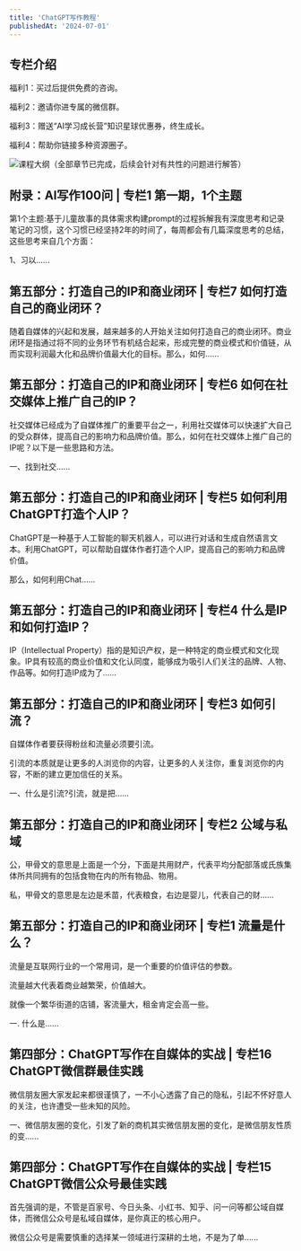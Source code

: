 ```yaml
---
title: 'ChatGPT写作教程'
publishedAt: '2024-07-01'
---
```


## 专栏介绍

福利1：买过后提供免费的咨询。

福利2：邀请你进专属的微信群。

福利3：赠送“AI学习成长营”知识星球优惠券，终生成长。

福利4：帮助你链接多种资源圈子。

![](https://static.xiaobot.net/file/2023-08-02/272358/802296940e00fbced4020903323a5c97.jpeg)课程大纲（全部章节已完成，后续会针对有共性的问题进行解答）

## 附录：AI写作100问 | 专栏1 第一期，1个主题
第1个主题:基于儿童故事的具体需求构建prompt的过程拆解我有深度思考和记录笔记的习惯，这个习惯已经坚持2年的时间了，每周都会有几篇深度思考的总结，这些思考来自几个方面：

1、习以......

## 第五部分：打造自己的IP和商业闭环 | 专栏7 如何打造自己的商业闭环？
随着自媒体的兴起和发展，越来越多的人开始关注如何打造自己的商业闭环。商业闭环是指通过将不同的业务环节有机结合起来，形成完整的商业模式和价值链，从而实现利润最大化和品牌价值最大化的目标。那么，如何......

## 第五部分：打造自己的IP和商业闭环 | 专栏6 如何在社交媒体上推广自己的IP？
社交媒体已经成为了自媒体推广的重要平台之一，利用社交媒体可以快速扩大自己的受众群体，提高自己的影响力和品牌价值。那么，如何在社交媒体上推广自己的IP呢？以下是一些思路和方法。

一、找到社交......

## 第五部分：打造自己的IP和商业闭环 | 专栏5 如何利用ChatGPT打造个人IP？
ChatGPT是一种基于人工智能的聊天机器人，可以进行对话和生成自然语言文本。利用ChatGPT，可以帮助自媒体作者打造个人IP，提高自己的影响力和品牌价值。

那么，如何利用Chat......

## 第五部分：打造自己的IP和商业闭环 | 专栏4 什么是IP和如何打造IP？
IP（Intellectual Property）指的是知识产权，是一种特定的商业模式和文化现象。IP具有较高的商业价值和文化认同度，能够成为吸引人们关注的品牌、人物、作品等。如何打造IP成为了......

## 第五部分：打造自己的IP和商业闭环 | 专栏3 如何引流？
自媒体作者要获得粉丝和流量必须要引流。

引流的本质就是让更多的人浏览你的内容，让更多的人关注你，重复浏览你的内容，不断的建立更加信任的关系。

一、什么是引流?引流，就是把......

## 第五部分：打造自己的IP和商业闭环 | 专栏2 公域与私域
公，甲骨文的意思是上面是一个分，下面是共用财产，代表平均分配部落或氏族集体所共同拥有的包括食物在内的所有物品、物用。

私，甲骨文的意思是左边是禾苗，代表粮食，右边是婴儿，代表自己的财......

## 第五部分：打造自己的IP和商业闭环 | 专栏1 流量是什么？
流量是互联网行业的一个常用词，是一个重要的价值评估的参数。

流量越大代表着商业越繁荣，价值越大。

就像一个繁华街道的店铺，客流量大，租金肯定会高一些。

一. 什么是......

## 第四部分：ChatGPT写作在自媒体的实战 | 专栏16 ChatGPT微信群最佳实践
微信朋友圈大家发起来都很谨慎了，一不小心透露了自己的隐私，引起不怀好意人的关注，也许遭受一些未知的风险。

一、微信朋友圈的变化，引发了新的商机其实微信朋友圈的变化，是微信朋友性质的变......

## 第四部分：ChatGPT写作在自媒体的实战 | 专栏15 ChatGPT微信公众号最佳实践
首先强调的是，不管是百家号、今日头条、小红书、知乎、问一问等都公域自媒体，而微信公众号是私域自媒体，是你真正的核心用户。

微信公众号是需要慎重的选择某一领域进行深耕的土地，不是为了单......

